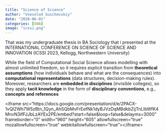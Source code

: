 ```yaml
---
title: "Science of Science"
author: "Vsevolod Suschevskiy"
date: "2020-06-01"
categories: [SNA]
image: "icssi.png"
---
```


That was my undergraduate thesis in BA Sociology that i presented at the INTERNATIONAL CONFERENCE ON SCIENCE OF SCIENCE AND INNOVATION (ICSSI 2023, Kellogg, Northwestern University)

While the field of Computational Social Science allows modelling with almost unlimited freedom, so it requires explicit transition from **theoretical assumptions** (how individuals behave and what are the consequences) into **computational representations** (data structures, decision-making rules). Moreover, researchers are **embedded in disciplines** (invisible colleges), so they apply **tacit knowledge** in the form of **disciplinary** **conventions**, e.g., **concepts** **and** **references**

::: {div}
<iframe src="https://docs.google.com/presentation/d/e/2PACX-1vQI2Wh7W5zBtn_1Qyn_AhSQbMvFrEefNk1dyBJVzDqMBdkbZijTnLIbWfK4MnvN3ifFJJbLzAYEx2PE/embed?start=false&loop=false&delayms=3000" frameborder="0" width="960" height="605" allowfullscreen="true" mozallowfullscreen="true" webkitallowfullscreen="true"\>\</iframe\>
:::
